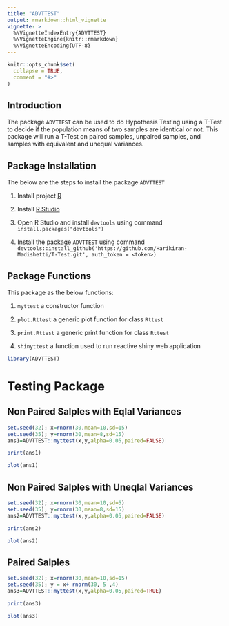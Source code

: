 ```yaml
---
title: "ADVTTEST"
output: rmarkdown::html_vignette
vignette: >
  %\VignetteIndexEntry{ADVTTEST}
  %\VignetteEngine{knitr::rmarkdown}
  %\VignetteEncoding{UTF-8}
---
```


```r
knitr::opts_chunk$set(
  collapse = TRUE,
  comment = "#>"
)
```

## Introduction

The package `ADVTTEST` can be used to do Hypothesis Testing using a T-Test to decide if the population means of two samples are identical or not. This package will run a T-Test on paired samples, unpaired samples, and samples with equivalent and unequal variances.

## Package Installation 

The below are the steps to install the package `ADVTTEST`

1. Install project [R](https://cran.r-project.org "R")

2. Install [R Studio](https://www.rstudio.com/products/rstudio/download/, "R Studio") 

3. Open R Studio and install `devtools` using command 
`install.packages("devtools")`

4. Install the package `ADVTTEST` using command 
`devtools::install_github('https://github.com/Harikiran-Madishetti/T-Test.git', auth_token = <token>)`

## Package Functions

This package as the below functions:

1. `myttest` a constructor function

2. `plot.Rttest` a generic plot function for class `Rttest`

3. `print.Rttest` a generic print function for class `Rttest`

4. `shinyttest` a function used to run reactive shiny web application


```r
library(ADVTTEST)
```

# Testing Package

## Non Paired Salples with Eqlal Variances
```r
set.seed(32); x=rnorm(30,mean=10,sd=15)
set.seed(35); y=rnorm(30,mean=8,sd=15)
ans1=ADVTTEST::myttest(x,y,alpha=0.05,paired=FALSE)
```

```r
print(ans1)
```
```r
plot(ans1)
```

## Non Paired Salples with Uneqlal Variances
```r
set.seed(32); x=rnorm(30,mean=10,sd=5)
set.seed(35); y=rnorm(30,mean=8,sd=15)
ans2=ADVTTEST::myttest(x,y,alpha=0.05,paired=FALSE)
```

```r
print(ans2)
```

```r
plot(ans2)
```

## Paired Salples
```r
set.seed(32); x=rnorm(30,mean=10,sd=15)
set.seed(35); y = x+ rnorm(30, 5 ,4)
ans3=ADVTTEST::myttest(x,y,alpha=0.05,paired=TRUE)
```

```r
print(ans3)
```

```r
plot(ans3)
```
